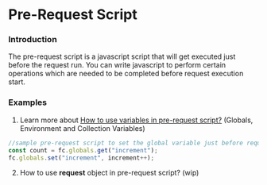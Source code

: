 # Pre-Request Script

### Introduction
The pre-request script is a javascript script that will get executed just before the request run. You can write javascript to perform certain operations which are needed to be completed before request execution start.


### Examples
1. Learn more about [How to use variables in pre-request script?](/scripts/variables#use-of-variables-in-scripts) (Globals, Environment and Collection Variables)
```ts
//sample pre-request script to set the global variable just before request run
const count = fc.globals.get("increment");
fc.globals.set("increment", increment++);
```

2. How to use **request** object in pre-request script? (wip)